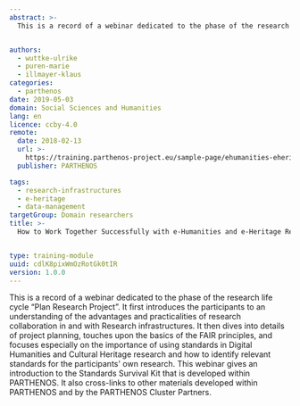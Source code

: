 ```yaml
---
abstract: >-
  This is a record of a webinar dedicated to the phase of the research life cycle “Plan Research Project”. It first introduces the participants to an understanding of the advantages and practicalities of research collaboration in and with Research infrastructures. It then dives into details of project planning, touches upon the basics of the FAIR principles, and focuses especially on the importance of using standards in Digital Humanities and Cultural Heritage research and how to identify relevant standards for the participants' own research. This webinar gives an introduction to the Standards Survival Kit that is developed within PARTHENOS. It also cross-links to other materials developed within PARTHENOS and by the PARTHENOS Cluster Partners.


authors:
  - wuttke-ulrike
  - puren-marie
  - illmayer-klaus
categories:
  - parthenos
date: 2019-05-03
domain: Social Sciences and Humanities
lang: en
licence: ccby-4.0
remote:
  date: 2018-02-13
  url: >-
    https://training.parthenos-project.eu/sample-page/ehumanities-eheritage-webinar-series/webinar-work-with-research-infrastructures/
  publisher: PARTHENOS

tags:
  - research-infrastructures
  - e-heritage
  - data-management
targetGroup: Domain researchers
title: >-
  How to Work Together Successfully with e-Humanities and e-Heritage Research Infrastructures


type: training-module
uuid: cdlK8pixWmOzRotGk0tIR
version: 1.0.0
---
```


This is a record of a webinar dedicated to the phase of the research life cycle “Plan Research Project”. It first introduces the participants to an understanding of the advantages and practicalities of research collaboration in and with Research infrastructures. It then dives into details of project planning, touches upon the basics of the FAIR principles, and focuses especially on the importance of using standards in Digital Humanities and Cultural Heritage research and how to identify relevant standards for the participants' own research. This webinar gives an introduction to the Standards Survival Kit that is developed within PARTHENOS. It also cross-links to other materials developed within PARTHENOS and by the PARTHENOS Cluster Partners.

<ExternalResource title="Interested in learning more?" subtitle="Check out How to Work Together Successfully with e-Humanities and e-Heritage Research Infrastructures on PARTHENOS" url="https://training.parthenos-project.eu/sample-page/ehumanities-eheritage-webinar-series/webinar-work-with-research-infrastructures/" />
